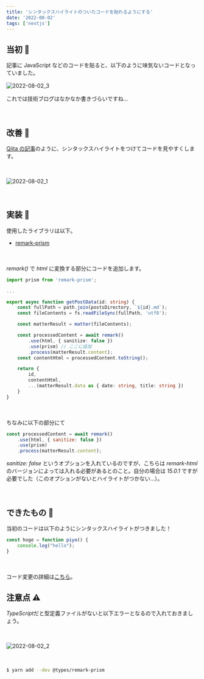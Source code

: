 ```yaml
---
title: 'シンタックスハイライトのついたコードを貼れるようにする'
date: '2022-08-02'
tags: ['nextjs']
---
```



## 当初 👶
記事に JavaScript などのコードを貼ると、以下のように味気ないコードとなっていました。

![2022-08-02_3](/images/posts/2022-08-02/2022-08-02_3.png)
　

これでは技術ブログはなかなか書きづらいですね...


　

## 改善 🔨
[Qiita の記事](https://qiita.com/motoooo_s/items/d7eb263352502458363d)のように、シンタックスハイライトをつけてコードを見やすくします。

　

![2022-08-02_1](/images/posts/2022-08-02/2022-08-02_1.png)

　
## 実装 🚜
使用したライブラリは以下。
- [remark-prism](https://www.npmjs.com/package/remark-prism)

　
　

*remark()* で *html* に変換する部分にコードを追加します。

```typescript
import prism from 'remark-prism';

...

export async function getPostData(id: string) {
    const fullPath = path.join(postsDirectory, `${id}.md`);
    const fileContents = fs.readFileSync(fullPath, 'utf8');

    const matterResult = matter(fileContents);

    const processedContent = await remark()
        .use(html, { sanitize: false })
        .use(prism) // ここに追加
        .process(matterResult.content);
    const contentHtml = processedContent.toString();

    return {
        id,
        contentHtml,
        ...(matterResult.data as { date: string, title: string })
    }
}
```

　

ちなみに以下の部分にて

```js
const processedContent = await remark()
    .use(html, { sanitize: false })
    .use(prism)
    .process(matterResult.content);
```

*sanitize: false* というオプションを入れているのですが、こちらは *remark-html* のバージョンによっては入れる必要があるとのこと。自分の場合は *15.0.1* ですが必要でした（このオプションがないとハイライトがつかない...）。

　
## できたもの 💮
当初のコードは以下のようにシンタックスハイライトがつきました！  
```javascript
const hoge = function piyo() {
    console.log("hello");
}
```

　

コード変更の詳細は[こちら](https://github.com/moto-sbt/nextjs-blog/pull/14/files)。
　

## 注意点 ⚠
*TypeScript*だと型定義ファイルがないと以下エラーとなるので入れておきましょう。  

　

![2022-08-02_2](/images/posts/2022-08-02/2022-08-02_2.png)

　

```bash
$ yarn add --dev @types/remark-prism
```